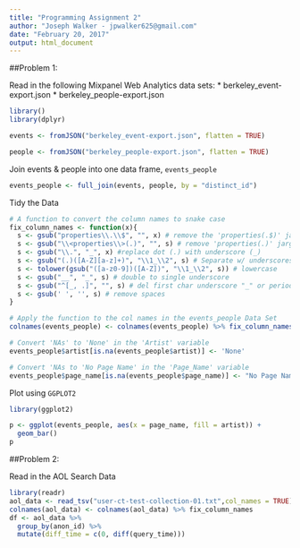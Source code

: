 ```yaml
---
title: "Programming Assignment 2"
author: "Joseph Walker - jpwalker625@gmail.com"
date: "February 20, 2017"
output: html_document
---
```

##Problem 1:

Read in the following Mixpanel Web Analytics data sets: 
* berkeley_event-export.json 
* berkeley_people-export.json

```r
library()
library(dplyr)

events <- fromJSON("berkeley_event-export.json", flatten = TRUE)

people <- fromJSON("berkeley_people-export.json", flatten = TRUE)
```

Join events & people into one data frame, `events_people`
```r

events_people <- full_join(events, people, by = "distinct_id")

```

Tidy the Data

```r

# A function to convert the column names to snake case
fix_column_names <- function(x){
  s <- gsub("properties\\.\\$", "", x) # remove the 'properties(.$)' jargon from beginning of colname
  s <- gsub("\\<properties\\>(.)", "", s) # remove 'properties(.)' jargon from colnames where it is all one word
  s <- gsub("\\.", "_", x) #replace dot (.) with underscore (_)
  s <- gsub("(.)([A-Z][a-z]+)", "\\1_\\2", s) # Separate w/ underscores on capitalization
  s <- tolower(gsub("([a-z0-9])([A-Z])", "\\1_\\2", s)) # lowercase
  s <- gsub("__", "_", s) # double to single underscore
  s <- gsub("^[_, .]", "", s) # del first char underscore "_" or period "."
  s <- gsub(' ', '', s) # remove spaces
}

# Apply the function to the col names in the events_people Data Set
colnames(events_people) <- colnames(events_people) %>% fix_column_names()

# Convert 'NAs' to 'None' in the 'Artist' variable
events_people$artist[is.na(events_people$artist)] <- 'None'

# Convert 'NAs to 'No Page Name' in the 'Page_Name' variable
events_people$page_name[is.na(events_people$page_name)] <- "No Page Name"
```

Plot using `GGPLOT2`

```r
library(ggplot2)

p <- ggplot(events_people, aes(x = page_name, fill = artist)) +
  geom_bar()
p
```

##Problem 2:

Read in the AOL Search Data
```r
library(readr)
aol_data <- read_tsv("user-ct-test-collection-01.txt",col_names = TRUE)
colnames(aol_data) <- colnames(aol_data) %>% fix_column_names
df <- aol_data %>%  
  group_by(anon_id) %>% 
  mutate(diff_time = c(0, diff(query_time)))

```
